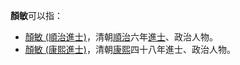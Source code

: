 
'''顏敏'''可以指：
* [[顏敏_(順治進士)|顏敏 (順治進士)]]，清朝[[順治|順治]]六年[[進士|進士]]、政治人物。
* [[顏敏_(康熙進士)|顏敏 (康熙進士)]]，清朝[[康熙|康熙]]四十八年進士、政治人物。
{{disambig}}